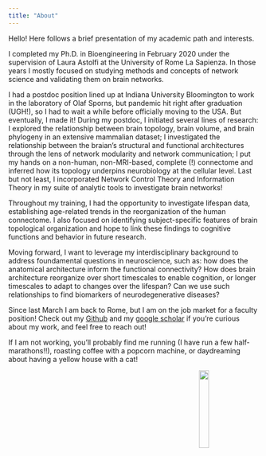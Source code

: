 ```yaml
---
title: "About"
---
```


Hello! Here follows a brief presentation of my academic path and interests.

I completed my Ph.D. in Bioengineering in February 2020 under the supervision of Laura Astolfi at the University of Rome La Sapienza. In those years I mostly focused on studying methods and concepts of network science and validating them on brain networks. 

I had a postdoc position lined up at Indiana University Bloomington to work in the laboratory of Olaf Sporns, but pandemic hit right after graduation (UGH!), so I had to wait a while before officially moving to the USA. But eventually, I made it! During my postdoc, I initiated several lines of research: I explored the relationship between brain topology, brain volume, and brain phylogeny in an extensive mammalian dataset; I investigated the relationship between the braian's structural and functional architectures through the lens of network modularity and network communication; I put my hands on a non-human, non-MRI-based, complete (!) connectome and inferred how its topology underpins neurobiology at the cellular level. Last but not least, I incorporated Network Control Theory and Information Theory in my suite of analytic tools to investigate brain networks! 

Throughout my training, I had the opportunity to investigate lifespan data, establishing age-related trends in the reorganization of the human connectome. I also focused on identifying subject-specific features of brain topological organization and hope to link these findings to cognitive functions and behavior in future research.

Moving forward, I want to leverage my interdisciplinary background to address foundamental questions in neuroscience, such as: how does the anatomical architecture inform the functional connectivity? How does brain architecture reorganize over short timescales to enable cognition, or longer
timescales to adapt to changes over the lifespan? Can we use such relationships to find biomarkers of neurodegenerative diseases?

Since last March I am back to Rome, but I am on the job market for a faculty position! Check out my [Github][1] and my [google scholar][2] if you're curious about my work, and feel free to reach out!

If I am not working, you'll probably find me running (I have run a few half-marathons!!), roasting coffee with a popcorn machine, or daydreaming about having a yellow house with a cat!

<img src="/assets/images/hilly_half.jpg" width="20%" hspace="20" align="right">  



[1]: https://github.com/mariagraziaP

[2]: https://scholar.google.es/citations?user=uHvZ9l8AAAAJ&hl=en




 
